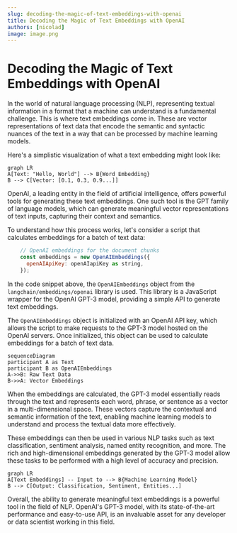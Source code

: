 ```yaml
---
slug: decoding-the-magic-of-text-embeddings-with-openai
title: Decoding the Magic of Text Embeddings with OpenAI
authors: [nicolad]
image: image.png
---
```


# Decoding the Magic of Text Embeddings with OpenAI

In the world of natural language processing (NLP), representing textual information in a format that a machine can understand is a fundamental challenge. This is where text embeddings come in. These are vector representations of text data that encode the semantic and syntactic nuances of the text in a way that can be processed by machine learning models.

Here's a simplistic visualization of what a text embedding might look like:

```mermaid
graph LR
A[Text: "Hello, World"] --> B{Word Embedding}
B --> C[Vector: [0.1, 0.3, 0.9...]]
```

OpenAI, a leading entity in the field of artificial intelligence, offers powerful tools for generating these text embeddings. One such tool is the GPT family of language models, which can generate meaningful vector representations of text inputs, capturing their context and semantics.

To understand how this process works, let's consider a script that calculates embeddings for a batch of text data:

```javascript
    // OpenAI embeddings for the document chunks
    const embeddings = new OpenAIEmbeddings({
      openAIApiKey: openAIapiKey as string,
    });
```

In the code snippet above, the `OpenAIEmbeddings` object from the `langchain/embeddings/openai` library is used. This library is a JavaScript wrapper for the OpenAI GPT-3 model, providing a simple API to generate text embeddings.

The `OpenAIEmbeddings` object is initialized with an OpenAI API key, which allows the script to make requests to the GPT-3 model hosted on the OpenAI servers. Once initialized, this object can be used to calculate embeddings for a batch of text data.

```mermaid
sequenceDiagram
participant A as Text
participant B as OpenAIEmbeddings
A->>B: Raw Text Data
B->>A: Vector Embeddings
```

When the embeddings are calculated, the GPT-3 model essentially reads through the text and represents each word, phrase, or sentence as a vector in a multi-dimensional space. These vectors capture the contextual and semantic information of the text, enabling machine learning models to understand and process the textual data more effectively.

These embeddings can then be used in various NLP tasks such as text classification, sentiment analysis, named entity recognition, and more. The rich and high-dimensional embeddings generated by the GPT-3 model allow these tasks to be performed with a high level of accuracy and precision.

```mermaid
graph LR
A[Text Embeddings] -- Input to --> B{Machine Learning Model}
B --> C[Output: Classification, Sentiment, Entities...]
```

Overall, the ability to generate meaningful text embeddings is a powerful tool in the field of NLP. OpenAI's GPT-3 model, with its state-of-the-art performance and easy-to-use API, is an invaluable asset for any developer or data scientist working in this field.
